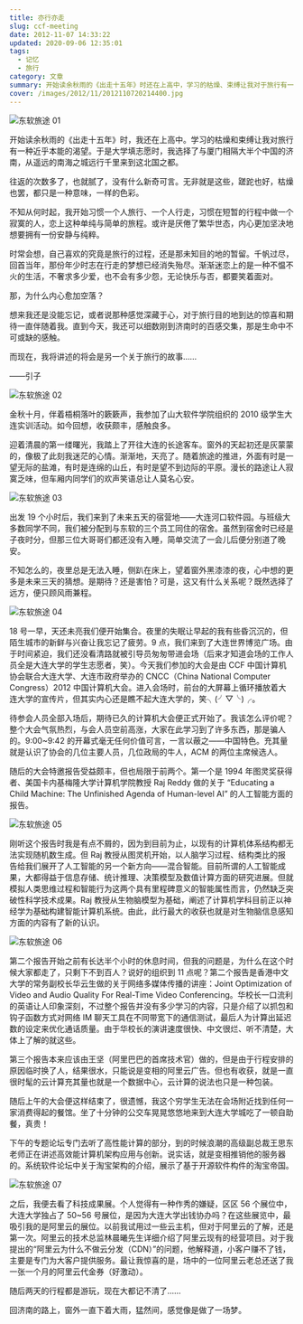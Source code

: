 ```yaml
---
title: 亦行亦走
slug: ccf-meeting
date: 2012-11-07 14:33:22
updated: 2020-09-06 12:35:01
tags:
  - 记忆
  - 旅行
category: 文章
summary: 开始读余秋雨的《出走十五年》时还在上高中，学习的枯燥、束缚让我对于旅行有一种近乎本能的渴望。于是大学填志愿时我选择了与厦门相隔大半个中国的济南，从遥远的南海之城远行千里来到这北国之都。
cover: /images/2012/11/2012110720214400.jpg
---
```


![东软旅途 01](/images/2012/11/2012110720214400.jpg)

<MusicPlayer netease={1475737587} />

开始读余秋雨的《出走十五年》时，我还在上高中。学习的枯燥和束缚让我对旅行有一种近乎本能的渴望。于是大学填志愿时，我选择了与厦门相隔大半个中国的济南，从遥远的南海之城远行千里来到这北国之都。

往返的次数多了，也就腻了，没有什么新奇可言。无非就是这些，蹉跎也好，枯燥也罢，都只是一种意味，一样的色彩。

不知从何时起，我开始习惯一个人旅行、一个人行走，习惯在短暂的行程中做一个寂寞的人，恋上这种单纯与简单的旅程。或许是厌倦了繁华世态，内心更加坚决地想要拥有一份安静与纯粹。

时常会想，自己喜欢的究竟是旅行的过程，还是那未知目的地的暂留。千帆过尽，回首当年，那份年少时志在行走的梦想已经消失殆尽。渐渐迷恋上的是一种不愠不火的生活，不奢求多少爱，也不会有多少怨，无论快乐与否，都要笑着面对。

那，为什么内心愈加空落？

想来我还是没能忘记，或者说那种感觉深藏于心，对于旅行目的地到达的惊喜和期待一直伴随着我。直到今天，我还可以细数刚到济南时的百感交集，那是生命中不可或缺的感触。

而现在，我将讲述的将会是另一个关于旅行的故事……

——引子

![东软旅途 02](/images/2012/11/2012110720214600.jpg)

金秋十月，伴着梧桐落叶的簌簌声，我参加了山大软件学院组织的 2010 级学生大连实训活动。如今回想，收获颇丰，感触良多。

迎着清晨的第一缕曙光，我踏上了开往大连的长途客车。窗外的天起初还是灰蒙蒙的，像极了此刻我迷茫的心情。渐渐地，天亮了。随着旅途的推进，外面有时是一望无际的盐滩，有时是连绵的山丘，有时是望不到边际的平原。漫长的路途让人寂寞乏味，但车厢内同学们的欢声笑语总让人莫名心安。

![东软旅途 03](/images/2012/11/2012110720214800.jpg)

出发 19 个小时后，我们来到了未来五天的宿营地——大连河口软件园。与班级大多数同学不同，我们被分配到与东软的三个员工同住的宿舍。虽然到宿舍时已经是子夜时分，但那三位大哥哥们都还没有入睡，简单交流了一会儿后便分别道了晚安。

不知怎么的，夜里总是无法入睡，侧趴在床上，望着窗外黑漆漆的夜，心中想的更多是未来三天的猜想。是期待？还是害怕？可是，这又有什么关系呢？既然选择了远方，便只顾风雨兼程。

![东软旅途 04](/images/2012/11/2012110720214900.jpg)

18 号一早，天还未亮我们便开始集合。夜里的失眠让早起的我有些昏沉沉的，但陌生城市的新鲜与兴奋让我忘记了疲劳。9 点，我们来到了大连世界博览广场。由于时间紧迫，我们还没看清路就被引导员匆匆带进会场（后来才知道会场的工作人员全是大连大学的学生志愿者，笑）。今天我们参加的大会是由 CCF 中国计算机协会联合大连大学、大连市政府举办的 CNCC（China National Computer Congress）2012 中国计算机大会。进入会场时，前台的大屏幕上循环播放着大连大学的宣传片，但其实内心还是瞧不起大连大学的，笑╮(╯▽╰)╭。

待参会人员全部入场后，期待已久的计算机大会便正式开始了。我该怎么评价呢？整个大会气氛热烈，与会人员空前高涨，大家在此学习到了许多东西，那是骗人的。9:00~9:42 的开幕式毫无任何价值可言，一言以蔽之——中国特色。充其量就是认识了协会的几位主要人员，几位政局的牛人，ACM 的两位主席候选人。

随后的大会特邀报告受益颇丰，但也局限于前两个。第一个是 1994 年图灵奖获得者、美国卡内基梅隆大学计算机学院教授 Raj Reddy 做的关于 “Educating a Child Machine: The Unfinished Agenda of Human-level AI” 的人工智能方面的报告。

![东软旅途 05](/images/2012/11/2012110720215200.jpg)

刚听这个报告时我是有点不屑的，因为到目前为止，以现有的计算机体系结构都无法实现随机数生成。但 Raj 教授从图灵机开始，以人脑学习过程、结构类比的报告给我们展开了人工智能的另一个新方向——混合智能。目前所谓的人工智能成果，大都得益于信息存储、统计推理、决策模型及数值计算方面的研究进展。但就模拟人类思维过程和智能行为这两个具有里程碑意义的智能属性而言，仍然缺乏突破性科学技术成果。Raj 教授从生物脑模型为基础，阐述了计算机学科目前正以神经学为基础构建智能计算机系统。由此，此行最大的收获也就是对生物脑信息感知方面的内容有了新的认识。

![东软旅途 06](/images/2012/11/2012110720215500.jpg)

第二个报告开始之前有长达半个小时的休息时间，但我的问题是，为什么在这个时候大家都走了，只剩下不到百人？说好的组织到 11 点呢？第二个报告是香港中文大学的常务副校长华云生做的关于网络多媒体传播的讲座：Joint Optimization of Video and Audio Quality For Real-Time Video Conferencing。华校长一口流利的英语让人印象深刻，不过整个报告并没有多少学习的内容，只是介绍了以抓包和钩子函数方式对网络 IM 聊天工具在不同带宽下的通信测试，最后人为计算出延迟数的设定来优化通话质量。由于华校长的演讲速度很快、中文很烂、听不清楚，大体上了解的就这些。

第三个报告本来应该由王坚（阿里巴巴的首席技术官）做的，但是由于行程安排的原因临时换了人，结果很水，只能说是变相的阿里云广告。但也有收获，就是一直很时髦的云计算充其量也就是一个数据中心，云计算的说法也只是一种包装。

随后上午的大会便这样结束了，很遗憾，我这个穷学生无法在会场附近找到任何一家消费得起的餐馆。坐了十分钟的公交车晃晃悠悠地来到大连大学城吃了一顿自助餐，真贵！

下午的专题论坛专门去听了高性能计算的部分，到的时候浪潮的高级副总裁王思东老师正在讲述高效能计算机架构应用与创新。说实话，就是变相推销他的服务器的。系统软件论坛中关于淘宝架构的介绍，展示了基于开源软件构件的淘宝帝国。

![东软旅途 07](/images/2012/11/2012110720215700.jpg)

之后，我便去看了科技成果展。个人觉得有一种作秀的嫌疑，区区 56 个展位中，大连大学独占了 50~56 号展位，是因为大连大学出钱协办吗？在这些展览中，最吸引我的是阿里云的展位。以前我试用过一些云主机，但对于阿里云的了解，还是第一次。阿里云的技术总监林晨曦先生详细介绍了阿里云现有的经营项目。对于我提出的“阿里云为什么不做云分发（CDN）”的问题，他解释道，小客户赚不了钱，主要是专门为大客户提供服务。最让我惊喜的是，场中的一位阿里云老总还送了我一张一个月的阿里云代金券（好激动）。

随后两天的行程都是游玩，现在大都记不清了……

回济南的路上，窗外一直下着大雨，猛然间，感觉像是做了一场梦。
